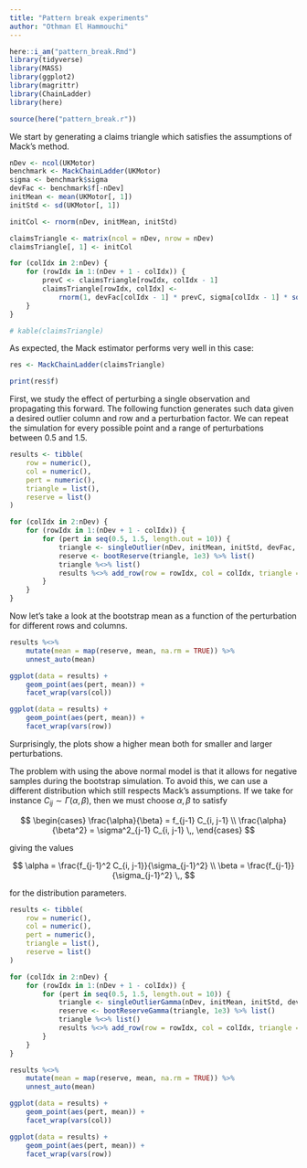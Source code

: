 ```yaml
---
title: "Pattern break experiments"
author: "Othman El Hammouchi"
---
```

```r
here::i_am("pattern_break.Rmd")
library(tidyverse)
library(MASS)
library(ggplot2)
library(magrittr)
library(ChainLadder)
library(here)

source(here("pattern_break.r"))
```
We start by generating a claims triangle which satisfies the assumptions of Mack's method.

```r
nDev <- ncol(UKMotor)
benchmark <- MackChainLadder(UKMotor)
sigma <- benchmark$sigma
devFac <- benchmark$f[-nDev]
initMean <- mean(UKMotor[, 1])
initStd <- sd(UKMotor[, 1])
```

```r
initCol <- rnorm(nDev, initMean, initStd)

claimsTriangle <- matrix(ncol = nDev, nrow = nDev)
claimsTriangle[, 1] <- initCol

for (colIdx in 2:nDev) {
    for (rowIdx in 1:(nDev + 1 - colIdx)) {
        prevC <- claimsTriangle[rowIdx, colIdx - 1]
        claimsTriangle[rowIdx, colIdx] <-
            rnorm(1, devFac[colIdx - 1] * prevC, sigma[colIdx - 1] * sqrt(prevC))
    }
}

# kable(claimsTriangle)
```

As expected, the Mack estimator performs very well in this case:

```r
res <- MackChainLadder(claimsTriangle)

print(res$f)
```

\section{Perturbing a single observation}

First, we study the effect of perturbing a single observation and propagating this forward. The following function generates such data given a desired outlier column and row and a perturbation factor. We can repeat the simulation for every possible point and a range of perturbations between 0.5 and 1.5. 

```r
results <- tibble(
    row = numeric(),
    col = numeric(),
    pert = numeric(),
    triangle = list(),
    reserve = list()
)

for (colIdx in 2:nDev) {
    for (rowIdx in 1:(nDev + 1 - colIdx)) {
        for (pert in seq(0.5, 1.5, length.out = 10)) {
            triangle <- singleOutlier(nDev, initMean, initStd, devFac, sigma, colIdx, rowIdx, pert = pert)
            reserve <- bootReserve(triangle, 1e3) %>% list()
            triangle %<>% list()
            results %<>% add_row(row = rowIdx, col = colIdx, triangle = triangle, pert = pert, reserve = reserve)
        }
    }
}
```

Now let's take a look at the bootstrap mean as a function of the perturbation for different rows and columns.

```r
results %<>%
    mutate(mean = map(reserve, mean, na.rm = TRUE)) %>%
    unnest_auto(mean)
```

```r
ggplot(data = results) +
    geom_point(aes(pert, mean)) +
    facet_wrap(vars(col))
```

```r
ggplot(data = results) +
    geom_point(aes(pert, mean)) +
    facet_wrap(vars(row))
```

Surprisingly, the plots show a higher mean both for smaller and larger perturbations.

\subsection{Gamma distribution}

The problem with using the above normal model is that it allows for negative samples during the bootstrap simulation. To avoid this, we can use a different distribution which still respects Mack's assumptions. If we take for instance $C_{ij} \sim \Gamma(\alpha, \beta)$, then we must choose $\alpha, \beta$ to satisfy

$$
\begin{cases}
\frac{\alpha}{\beta} = f_{j-1} C_{i, j-1} \\
\frac{\alpha}{\beta^2} = \sigma^2_{j-1} C_{i, j-1} \,,
\end{cases}
$$

giving the values

$$
\alpha = \frac{f_{j-1}^2 C_{i, j-1}}{\sigma_{j-1}^2} \\
\beta = \frac{f_{j-1}}{\sigma_{j-1}^2} \,,
$$

for the distribution parameters.

```r
results <- tibble(
    row = numeric(),
    col = numeric(),
    pert = numeric(),
    triangle = list(),
    reserve = list()
)

for (colIdx in 2:nDev) {
    for (rowIdx in 1:(nDev + 1 - colIdx)) {
        for (pert in seq(0.5, 1.5, length.out = 10)) {
            triangle <- singleOutlierGamma(nDev, initMean, initStd, devFac, sigma, colIdx, rowIdx, pert = pert)
            reserve <- bootReserveGamma(triangle, 1e3) %>% list()
            triangle %<>% list()
            results %<>% add_row(row = rowIdx, col = colIdx, triangle = triangle, pert = pert, reserve = reserve)
        }
    }
}
```

```r
results %<>%
    mutate(mean = map(reserve, mean, na.rm = TRUE)) %>%
    unnest_auto(mean)
```

```r
ggplot(data = results) +
    geom_point(aes(pert, mean)) +
    facet_wrap(vars(col))
```

```r
ggplot(data = results) +
    geom_point(aes(pert, mean)) +
    facet_wrap(vars(row))
```

